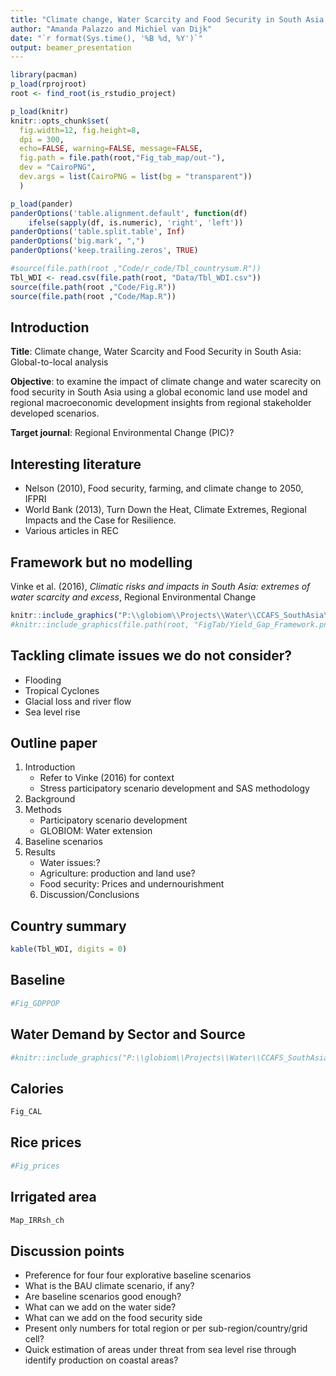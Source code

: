 ```yaml
---
title: "Climate change, Water Scarcity and Food Security in South Asia: Global-to-local analysis"
author: "Amanda Palazzo and Michiel van Dijk"
date: "`r format(Sys.time(), '%B %d, %Y')`"
output: beamer_presentation
---
```


```r
library(pacman)
p_load(rprojroot)
root <- find_root(is_rstudio_project)

p_load(knitr)
knitr::opts_chunk$set(
  fig.width=12, fig.height=8,
  dpi = 300,
  echo=FALSE, warning=FALSE, message=FALSE,
  fig.path = file.path(root,"Fig_tab_map/out-"),
  dev = "CairoPNG",
  dev.args = list(CairoPNG = list(bg = "transparent"))
  )

p_load(pander)
panderOptions('table.alignment.default', function(df)
    ifelse(sapply(df, is.numeric), 'right', 'left'))
panderOptions('table.split.table', Inf)
panderOptions('big.mark', ",")
panderOptions('keep.trailing.zeros', TRUE)

#source(file.path(root ,"Code/r_code/Tbl_countrysum.R"))
Tbl_WDI <- read.csv(file.path(root, "Data/Tbl_WDI.csv"))
source(file.path(root ,"Code/Fig.R"))
source(file.path(root ,"Code/Map.R"))
```


## Introduction

__Title__: Climate change, Water Scarcity and Food Security in South Asia: Global-to-local analysis

__Objective__: to examine the impact of climate change and water scarecity on food security in South Asia using a global economic land use model and regional macroeconomic development insights from regional stakeholder developed scenarios.

__Target journal__: Regional Environmental Change (PIC)?

## Interesting literature
- Nelson (2010), Food security, farming, and climate change to 2050, IFPRI
- World Bank (2013), Turn Down the Heat, Climate Extremes, Regional Impacts and the Case for Resilience.
- Various articles in REC

## Framework but no modelling
Vinke et al. (2016), _Climatic risks and impacts in South Asia: extremes of water scarcity and excess_, Regional Environmental Change

```r
knitr::include_graphics("P:\\globiom\\Projects\\Water\\CCAFS_SouthAsia\\FigTblMap\\Figure1_Vinke_2016.gif")
#knitr::include_graphics(file.path(root, "FigTab/Yield_Gap_Framework.png")) Does not work for some reason..
```
 
## Tackling climate issues we do not consider?
- Flooding
- Tropical Cyclones
- Glacial loss and river flow
- Sea level rise


## Outline paper
1. Introduction
    - Refer to Vinke (2016) for context
    - Stress participatory scenario development and SAS methodology
3. Background
3. Methods
    - Participatory scenario development
    - GLOBIOM: Water extension
4. Baseline scenarios
5. Results
    - Water issues:?
    - Agriculture: production and land use?
    - Food security: Prices and undernourishment
    6. Discussion/Conclusions


## Country summary

\fontsize{5pt}{6pt}\selectfont
```r
kable(Tbl_WDI, digits = 0)
```
\normalsize

## Baseline

```r
#Fig_GDPPOP
```

## Water Demand by Sector and Source 
```r
#knitr::include_graphics("P:\\globiom\\Projects\\Water\\CCAFS_SouthAsia\\CCAFS_SouthAsia\\FigTblMap\\water_dem_sect_source.gif")
```

## Calories
```r
Fig_CAL
```

## Rice prices
```r
#Fig_prices
```

## Irrigated area
```r
Map_IRRsh_ch
```

## Discussion points

- Preference for four four explorative baseline scenarios
- What is the BAU climate scenario, if any?
- Are baseline scenarios good enough?
- What can we add on the water side?
- What can we add on the food security side
- Present only numbers for total region or per sub-region/country/grid cell?
- Quick estimation of areas under threat from sea level rise through identify production on coastal areas?

    

